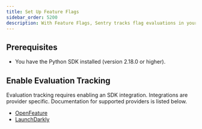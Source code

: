 ```yaml
---
title: Set Up Feature Flags
sidebar_order: 5200
description: With Feature Flags, Sentry tracks flag evaluations in your application and reports their state on error. Sentry will also record an audit log of feature flag changes and report any suspicious changes that may have triggered an error.
---
```


<PlatformContent includePath="feature-flags/prerelease-alert" />

## Prerequisites

* You have the <PlatformLink to="/">Python SDK installed</PlatformLink> (version 2.18.0 or higher).

## Enable Evaluation Tracking

Evaluation tracking requires enabling an SDK integration. Integrations are provider specific. Documentation for supported providers is listed below.

- [OpenFeature](/platforms/python/integrations/openfeature/)
- [LaunchDarkly](/platforms/python/integrations/launchdarkly/)

<Include name="feature-flag-enable-change-tracking.mdx" />
